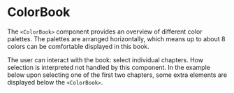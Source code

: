 
# ColorBook

The `<ColorBook>` component provides an overview of different color palettes. The palettes are arranged horizontally, which means up to about 8 colors can be comfortable displayed in this book.

The user can interact with the book: select individual chapters. How selection is interpreted not handled by this component. In the example below
upon selecting one of the first two chapters, some extra elements are displayed below the `<ColorBook>`.

<div style={{ marginTop: "5vh", gridColumn: "lc / rc" }}>
  <Sample variant="basic" />
</div>
